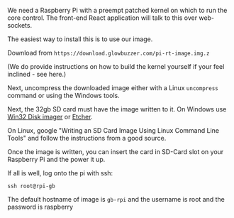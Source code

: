 

We need a Raspberry Pi with a preempt patched kernel on which to run the core control. The front-end React application will talk to this over web-sockets.

The easiest way to install this is to use our image.

Download from `https://download.glowbuzzer.com/pi-rt-image.img.z`

(We do provide instructions on how to build the kernel yourself if your feel inclined - see <Link to="/docs/gbem/compiling_and_running"> here.</Link>)

Next, uncompress the downloaded image either with a Linux `uncompress` command or using the Windows tools.

Next, the 32gb SD card must have the image written to it. On Windows use <a href="https://sourceforge.net/projects/win32diskimager/">Win32 Disk imager</a> or <a href="https://www.balena.io/etcher/"> Etcher</a>.

On Linux, google "Writing an SD Card Image Using Linux Command Line Tools" and follow the instructions from a good source.

Once the image is written, you can insert the card in SD-Card slot on your Raspberry Pi and the power it up.

If all is well, log onto the pi with ssh:


```shell
ssh root@rpi-gb
```

The default hostname of image is  `gb-rpi` and the username is root and the password is raspberry
